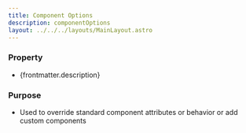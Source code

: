 ```yaml
---
title: Component Options
description: componentOptions
layout: ../../../layouts/MainLayout.astro
---
```


### Property

- {frontmatter.description}

### Purpose

- Used to override standard component attributes or behavior or add custom components
